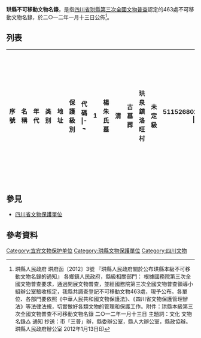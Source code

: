 '''珙縣不可移動文物名錄'''，是指[[四川省|四川省]][[珙縣|珙縣]][[第三次全國文物普查|第三次全國文物普查]]認定的463處不可移動文物名錄，於二○一二年一月十三日公佈<ref>珙縣人民政府 珙府函〔2012〕3號 『珙縣人民政府關於公布珙縣本級不可移動文物名錄的通知』 各鄉鎮人民政府，縣級相關部門： 根據國務院第三次全國文物普查要求，通過開展文物普查，並經國務院第三次全國文物普查領導小組辦公室驗收核定，我縣共調查登記不可移動文物463處，現予公布。各單位、各部門要依照《中華人民共和國文物保護法》、《四川省文物保護管理辦法》等法律法規，切實做好各類文物的管理和保護工作。附件：珙縣本級第三次全國文物普查不可移動文物名錄 二○一二年一月十三日 主題詞：文化 文物 名錄△ 通知 抄送：市「三普」辦，縣委辦公室，縣人大辦公室，縣政協辦。 珙縣人民政府辦公室 2012年1月13日印</ref>。

== 列表 ==
{|style="width:99.9%" border="1" class="wikitable sortable"
|-
!width=10%| 序號
!width=20%| 名稱
!width=15%| 年代
!width=15%| 类别
!width=20%| 地址
!width=10%| 保護級別
!width=10%| 代碼 
|-¬
|1||楊朱氏墓||清||古墓葬||珙泉鎮洛旺村||未定級||511526802180000000
|-¬
|2||珙泉珙縣城牆||明、清||古建築||珙泉鎮西勝、南城、北城社區||未定級||511526803171810000
|-¬
|3||珙縣烈士陵園||1955||近現代重要史跡及代表性建築||珙泉鎮西勝社區||未定級||511526805200000000
|-¬
|4||大岩洞題記||清||石窟寺及石刻||珙泉鎮壩底村||未定級||511526804180000000
|-¬
|5||官沱石刻||清||石窟寺及石刻||珙泉鎮官沱村||未定級||511526944180000000
|-¬
|6||康照寧墓||清道光十六年（1836）||古墓葬||珙泉鎮洛旺村||未定級||511526802180000000
|-¬
|7||王周氏墓||清同治十一年（1872）||古墓葬||珙泉鎮下壩村||未定級||511526802180000000
|-¬
|8||李殿用墓||清咸豐七年（1857）||古墓葬||珙泉鎮下壩村||未定級||511526802180000000
|-¬
|9||下壩王家墓地||清||古墓葬||珙泉鎮下壩村||未定級||511526802180000000
|-¬
|10||李殿魁夫婦墓||清||古墓葬||珙泉鎮下壩村||未定級||511526802180000000
|-¬
|11||何黃氏墓||清同治五年（1866）||古墓葬||珙泉鎮荷花村||未定級||511526802180000000
|-¬
|12||袁魏氏墓||清同治四年（1865）||古墓葬||珙泉鎮魚池村||未定級||511526802180000000
|-¬
|13||袁東亭墓||清咸豐八年（1858）||古墓葬||珙泉鎮魚池村||未定級||511526802180000000
|-¬
|14||竹家村熊家墓地||清||古墓葬||珙泉鎮竹家村||未定級||511526802180000000
|-¬
|15||羅德真墓||清光緒三十一年（1905）||古墓葬||珙泉鎮張永村||未定級||511526942180000000
|-¬
|16||張國泰墓||清同治八年（1869）||古墓葬||珙泉鎮楊柳村||未定級||511526802180000000
|-¬
|17||王潤芳墓||清光緒三十一年（1908）||古墓葬||珙泉鎮林茶村||未定級||511526802180000000
|-¬
|18||棺材岩石刻||清||石窟寺及石刻||珙泉鎮大雲村||未定級||511526944180000000
|-¬
|19||羅選林宅||清||古建築||珙泉鎮鳳天村||未定級||511526803180000000
|-¬
|20||金山生基坪墓||明||古墓葬||珙泉鎮金山村||未定級||511526802170000000
|-¬
|21||蒼榜上羅氏墓||清光緒十八年（1892）||古墓葬||珙泉鎮文家村||未定級||511526802180000000
|-¬
|22||三江村李家墓地||清||古墓葬||珙泉鎮三江村||未定級||511526802180000000
|-¬
|23||洛旺村梁家墓地||清||古墓葬||珙泉鎮洛旺村||未定級||511526802180000000
|-¬
|24||下墳山李家墓地||清||古墓葬||珙泉鎮三江村||未定級||511526802180000000
|-¬
|25||齊何氏墓||清嘉慶十八年（1813）||古墓葬||珙泉鎮洛旺村||未定級||511526802180000000
|-¬
|26||張真成墓||清道光七年（1827）||古墓葬||珙泉鎮洛旺村||未定級||511526802180000000
|-¬
|27||梁樟墓||清道光十一年（1831）||古墓葬||珙泉鎮洛旺村||未定級||511526802180000000
|-¬
|28||王德慧墓||清咸豐十年（1860）||古墓葬||珙泉鎮洛旺村||未定級||511526802180000000
|-¬
|29||何良相墓||清道光九年（1829）||古墓葬||珙泉鎮中心村||未定級||511526802180000000
|-¬
|30||楊家埂何家墓地||清||古墓葬||珙泉鎮中心村||未定級||511526802180000000
|-¬
|31||胡殿南墓||清||古墓葬||珙泉鎮中心村||未定級||511526802180000000
|-¬
|32||巫法隆墓||清道光二十三年（1843）||古墓葬||珙泉鎮中心村||未定級||511526802180000000
|-¬
|33||花墳胡家墓地||清||古墓葬||珙泉鎮中心村||未定級||511526802180000000
|-¬
|34||石埂子墓群||清||古墓葬||珙泉鎮永福村||未定級||511526802180000000
|-¬
|35||周時新夫婦墓||清道光二十一年（1841）||古墓葬||珙泉鎮永福村||未定級||511526802180000000
|-¬
|36||龍洞灣胡家墓地||清||古墓葬||珙泉鎮中心村||未定級||511526802180000000
|-¬
|37||趙普誠墓||清光緒二十一年（1895）||古墓葬||珙泉鎮永安村||未定級||511526802180000000
|-¬
|38||圈子坪董家墓地||清||古墓葬||珙泉鎮永安村||未定級||511526802180000000
|-¬
|39||黃海京墓||清光緒二十年（1894）||古墓葬||珙泉鎮永福村||未定級||511526802180000000
|-¬
|40||胡占元墓||清光緒九年（1883）||古墓葬||珙泉鎮永安村||未定級||511526802180000000
|-¬
|41||趙國元墓||清咸豐十年（1860）||古墓葬||珙泉鎮永安村||未定級||511526802180000000
|-¬
|42||袁普文墓||清咸豐六年（1856）||古墓葬||珙泉鎮永安村||未定級||'511526802180000042
|-¬
|43||熊福相墓||清道光六年（1826）||古墓葬||珙泉鎮永安村||未定級||511526802180000000
|-¬
|44||趙羅氏墓||清同治二十年（1873）||古墓葬||珙泉鎮永安村||未定級||511526802180000000
|-¬
|45||羊兒灣羅家墓地||清||古墓葬||珙泉鎮文家村||未定級||511526802180000000
|-¬
|46||永安橋||清||古建築||珙泉鎮永安村||未定級||511526803180000000
|-¬
|47||墳山頭趙家墓地||清||古墓葬||珙泉鎮永安村||未定級||511526802180000000
|-¬
|48||周生槐墓||清道光二十六年（1846）||古墓葬||珙泉鎮永安村||未定級||511526802180000000
|-¬
|49||趙智墓||清嘉慶十三年（1808）||古墓葬||珙泉鎮永安村||未定級||511526802180000000
|-¬
|50||趙楊氏墓||清||古墓葬||珙泉鎮永安村||未定級||511526802180000000
|-¬
|51||永福村墓群||清||古墓葬||珙泉鎮永福村||未定級||511526802180000000
|-¬
|52||老墳山墓群||明、清||古墓葬||珙泉鎮永安村||未定級||511526802171810000
|-¬
|53||周相毓墓||清光緒十九年（1893）||古墓葬||珙泉鎮永福村||未定級||511526802180000000
|-¬
|54||磨盤田墓群||清||古墓葬||珙泉鎮文家村||未定級||511526802180000000
|-¬
|55||墳包頭周家墓地||明、清||古墓葬||珙泉鎮永福村||未定級||511526802171810000
|-¬
|56||桐子灣周家墓地||清||古墓葬||珙泉鎮永福村||未定級||511526802180000000
|-¬
|57||郭普慧墓||清嘉慶二十四年（1819）||古墓葬||珙泉鎮文家村||未定級||511526802180000000
|-¬
|58||袁寂照墓||清宣統三年（1911）||古墓葬||珙泉鎮文家村||未定級||511526802180000000
|-¬
|59||趙懷宗墓||清同治十三年（1874）||古墓葬||珙泉鎮文家村||未定級||511526802180000000
|-¬
|60||羅敵勇墓||清道光十年（1830）||古墓葬||珙泉鎮文家村||未定級||511526802180000000
|-¬
|61||羅鏡心夫婦墓||清同治三年（1864）||古墓葬||珙泉鎮文家村||未定級||511526802180000000
|-¬
|62||文家山墓群||清||古墓葬||珙泉鎮文家村||未定級||511526802180000000
|-¬
|63||趙李氏墓||清同治六年（1867）||古墓葬||珙泉鎮文家村||未定級||511526802180000000
|-¬
|64||周萬美墓||清光緒十七年（1891）||古墓葬||珙泉鎮永福村||未定級||511526802180000000
|-¬
|65||周文舉墓||清嘉慶八年（1803）||古墓葬||珙泉鎮高羅村||未定級||511526802180000000
|-¬
|66||新廟嘴齊家墓地||清||古墓葬||珙泉鎮高羅村||未定級||511526802180000000
|-¬
|67||袁清誠墓||清光緒三十二年（1906）||古墓葬||珙泉鎮文家村||未定級||511526802180000000
|-¬
|68||趙國榮墓||清光緒三十一年（1905）||古墓葬||珙泉鎮文家村||未定級||511526802180000000
|-¬
|69||墳山上熊家墓地||清道光十二年（1832）||古墓葬||巡場鎮白家村||未定級||511526802180000000
|-¬
|70||趕場坡墓群||清||古墓葬||巡場鎮白家村。||未定級||511526802180000000
|-¬
|71||史成福墓||清宣統二年（1910）||古墓葬||巡場鎮金沙村||未定級||511526802180000000
|-¬
|72||青崗林楊家墓地||清||古墓葬||巡場鎮溪尾村||未定級||511526802180000000
|-¬
|73||楊黎氏墓||清光緒二十四年（1898）||古墓葬||巡場鎮茨梨村||未定級||511526802180000000
|-¬
|74||白皎煤礦||1970||近現代重要史跡及代表性建築||巡場鎮豐村||未定級||511526805200000000
|-¬
|75||許成名墓||清嘉慶十八年（1813）||古墓葬||巡場鎮田壩村||未定級||511526802180000000
|-¬
|76||麻柳灣蕭家墓地||清嘉慶二年（1797）||古墓葬||巡場鎮田壩村||未定級||511526802180000000
|-¬
|77||肖良禮墓||清道光三年（1823）||古墓葬||巡場鎮田壩村||未定級||511526802180000000
|-¬
|78||酸棗壩李家墓地||清||古墓葬||巡場鎮田壩村||未定級||511526802180000000
|-¬
|79||李作材墓||清道光十九年（1839）||古墓葬||巡場鎮芙蓉村||未定級||511526802180000000
|-¬
|80||李賢墓||清道光元年（1821）||古墓葬||巡場鎮芙蓉村||未定級||511526802180000000
|-¬
|81||墳沿子李家墓地||清||古墓葬||巡場鎮芙蓉村||未定級||511526802180000000
|-¬
|82||李聖祚墓||清道光元年（1821）||古墓葬||巡場鎮芙蓉村||未定級||511526802180000000
|-¬
|83||熊朝成宅||清||古建築||巡場鎮塘壩村||未定級||511526803180000000
|-¬
|84||核桃壩黃家墓地||清||古墓葬||巡場鎮白岩村||未定級||511526802180000000
|-¬
|85||袁家祠||清||古建築||巡場鎮興太村||未定級||511526803180000000
|-¬
|86||石筍坪許家墓地||清||古墓葬||巡場鎮興太村||未定級||511526802180000000
|-¬
|87||饒學中宅||清||古建築||巡場鎮塘坎村||未定級||511526803180000000
|-¬
|88||趙箴墓||清道光四年（1824）||古墓葬||巡場鎮塘坎村||未定級||511526942180000000
|-¬
|89||羅家溝羅家墓地||清||古墓葬||巡場鎮汾洞村||未定級||511526802180000000
|-¬
|90||王錦澯墓||清咸豐五年（1855）||古墓葬||巡場鎮箐林村||未定級||511526802180000000
|-¬
|91||岳黃氏墓||清嘉慶二年（1797）||古墓葬||巡場鎮箐林村||未定級||511526802180000000
|-¬
|92||王錦焜墓||清道光二十二年（1842）||古墓葬||巡場鎮箐林村||未定級||511526802180000000
|-¬
|93||生基背羅家墓地||清||古墓葬||巡場鎮雙河村||未定級||511526802180000000
|-¬
|94||李新才墓||清咸豐四年（1854）||古墓葬||巡場鎮雙河村||未定級||511526802180000000
|-¬
|95||沈達修墓||清道光二十九年（1849）||古墓葬||巡場鎮餘家村||未定級||511526802180000000
|-¬
|96||涼廳子肖家墓||清光緒三十八年（1902）||古墓葬||巡場鎮餘家村||未定級||511526942180000000
|-¬
|97||墳嘴上墓||明||古墓葬||巡場鎮餘家村||未定級||511526802170000000
|-¬
|98||余家村肖家墓||清||古墓葬||巡場鎮餘家村||未定級||511526802180000000
|-¬
|99||汾洞紅衛煤礦||1965||近現代重要史跡及代表性建築||巡場鎮桂花坳社區||未定級||511526805200000000
|-¬
|100||杉木樹煤礦||1965||近現代重要史跡及代表性建築||巡場鎮杉木樹社區||未定級||511526805200000000
|-¬
|101||觀音廟遺址||明||古遺址||巡場鎮新林村||未定級||511526801170000000
|-¬
|102||碑灣碑刻||清||石窟寺及石刻||巡場鎮雲盤村||未定級||511526804180000000
|-¬
|103||溪尾槽墓群||清||古墓葬||巡場鎮金龍村||未定級||511526802180000000
|-¬
|104||餘家村墓群||清||古墓葬||巡場鎮餘家村||未定級||511526802180000000
|-¬
|105||石梯坡黎家墓地||清||古墓葬||巡場鎮餘家村||未定級||511526802180000000
|-¬
|106||劉釗墓||清嘉慶十二年（1807）||古墓葬||巡場鎮白家村||未定級||511526942180000000
|-¬
|107||李玉堂墓||清道光二十六年（1846）||古墓葬||巡場鎮中壩村||未定級||511526802180000000
|-¬
|108||老猴嘴黎家墓地||清||古墓葬||巡場鎮中壩村||未定級||511526802180000000
|-¬
|109||鞍子村墓群||清||古墓葬||巡場鎮鞍子村||未定級||511526802180000000
|-¬
|110||羅崇齊夫婦墓||清道光二十八年（1848）||古墓葬||巡場鎮白家村||未定級||511526942180000000
|-¬
|111||胡書雲宅||1940||近現代重要史跡及代表性建築||巡場鎮天池村||未定級||511526805190000000
|-¬
|112||河口高家墓地||清||古墓葬||巡場鎮河口村||未定級||511526802180000000
|-¬
|113||寶耳山梁家墓地||清||古墓葬||巡場鎮河口村||未定級||511526802180000000
|-¬
|114||坡上張家墓地||清||古墓葬||巡場鎮龍塘村||未定級||511526802180000000
|-¬
|115||馬道子張家墓地||清||古墓葬||巡場鎮龍塘村||未定級||511526802180000000
|-¬
|116||桂花包張家墓地||清||古墓葬||巡場鎮龍塘村||未定級||511526802180000000
|-¬
|117||村子頭孫家墓地||清||古墓葬||巡場鎮三合村||未定級||511526802180000000
|-¬
|118||孫文德墓||清咸豐六年（1856）||古墓葬||巡場鎮三合村||未定級||511526802180000000
|-¬
|119||胡心誠墓||清咸豐九年（1859）||古墓葬||巡場鎮三合村||未定級||511526802180000000
|-¬
|120||沙灣頭趙楊氏墓||清宣統元年（1909）||古墓葬||孝兒鎮溪溝村||未定級||511526802180000000
|-¬
|121||郭家山閔氏墓群||清||古墓葬||孝兒鎮洪順村||未定級||511526942180000000
|-¬
|122||觀鬥山楊家墓地||清||古墓葬||孝兒鎮張家村||未定級||511526802180000000
|-¬
|123||寶山北京寺||清||古建築||孝兒鎮波浪村||省級||511526923180000000
|-¬
|124||閔徐氏墓||清道光十五年（1835）||古墓葬||孝兒鎮桐梓村||未定級||511526802180000000
|-¬
|125||大葉灘崖墓群||漢||古墓葬||孝兒鎮龍窩村||未定級||511526942080000000
|-¬
|126||大埂上張家墓地||清||古墓葬||孝兒鎮石龍村||未定級||511526802180000000
|-¬
|127||蓮花石窟寺||清||石窟寺及石刻||孝兒鎮蓮花村||未定級||511526944180000000
|-¬
|128||羅枝蘭夫婦墓||清同治六年（1867）||古墓葬||孝兒鎮通木村||未定級||511526802180000000
|-¬
|129||大山包楊家墓地||清光緒六年（1880）||古墓葬||孝兒鎮通河村||未定級||511526802180000000
|-¬
|130||中和村東皇殿||清||古建築||孝兒鎮中和村||未定級||511526803180000000
|-¬
|131||中峰庵和尚墓||清光緒十六年（1890）||古墓葬||孝兒鎮中安村||未定級||511526942180000000
|-¬
|132||陳占魁夫婦墓||清光緒十二年（1886）||古墓葬||孝兒鎮燕坪村||未定級||511526802180000000
|-¬
|133||村上袁家墓地||清||古墓葬||孝兒鎮雙田村||未定級||511526802180000000
|-¬
|134||毛羅氏墓||清同治七年（1868）||古墓葬||孝兒鎮雙田村||未定級||511526802180000000
|-¬
|135||生基埂符家墓地||清道光二十八年（1848）||古墓葬||孝兒鎮李複村||未定級||511526802180000000
|-¬
|136||李芳仲夫婦墓||清光緒三十一年（1905）||古墓葬||孝兒鎮黃連村||未定級||511526802180000000
|-¬
|137||老瓦房黃氏墓||清||古墓葬||孝兒鎮新勝村||未定級||511526802180000000
|-¬
|138||黃金灣黃家墓地||清||古墓葬||孝兒鎮正平村||未定級||511526802180000000
|-¬
|139||觀音岩石窟寺||清||石窟寺及石刻||孝兒鎮大平村。||未定級||511526944180000000
|-¬
|140||王大全夫婦墓||清光緒十二七年（1901）||古墓葬||孝兒鎮寶興村||未定級||511526802180000000
|-¬
|141||許朝興墓||清光緒三十四年（1908）||古墓葬||底洞鎮德利村||未定級||511526802180000000
|-¬
|142||張九禾墓||清光緒三年（1877）||古墓葬||底洞鎮利民村||未定級||511526802180000000
|-¬
|143||甘龍窩懸棺||宋遼金、明||古墓葬||底洞鎮周家村||未定級||511526942151700000
|-¬
|144||羅永山墓||清光緒三十三年（1907）||古墓葬||底洞鎮周家村||未定級||511526802180000000
|-¬
|145||麻沱何家墓地||清宣統三年（1911）||古墓葬||底洞鎮大地村||未定級||511526802180000000
|-¬
|146||牟廷成墓||清光緒九年（1883）||古墓葬||底洞鎮景陽村||未定級||511526942180000000
|-¬
|147||槽房頭楊家墓地||清||古墓葬||底洞鎮白合村||未定級||511526802180000000
|-¬
|148||大沙田羅胡氏墓||清光緒三十三年（1907）||古墓葬||底洞鎮石紅村||未定級||511526802180000000
|-¬
|149||王家村王家墓地||清||古墓葬||底洞鎮羅通村||未定級||511526802180000000
|-¬
|150||賀家壩大院||清||古建築||底洞鎮德惠村||未定級||511526803180000000
|-¬
|151||鹽井石拱橋||清||古建築||底洞鎮鹽井村||未定級||511526943180000000
|-¬
|152||半河羅家墓地||清||古墓葬||底洞鎮半河村||未定級||511526802180000000
|-¬
|153||懷紹賢墓||清咸豐三年（1853）||古墓葬||底洞鎮鹽井村||未定級||511526942180000000
|-¬
|154||墳壩頭墓群||清||古墓葬||底洞鎮鹽井村||未定級||511526942180000000
|-¬
|155||瑞民村王家墓地||清||古墓葬||底洞鎮瑞民村||未定級||511526802180000000
|-¬
|156||頂古陳家墓地||清宣統三年（1911）||古墓葬||底洞鎮頂古村||未定級||511526802180000000
|-¬
|157||傅家墓地||清||古墓葬||底洞鎮頂古村||未定級||511526802180000000
|-¬
|158||楊照玉墓||清||古墓葬||底洞鎮板栗村||未定級||511526802180000000
|-¬
|159||雷打坡墓群||清||古墓葬||底洞鎮普新村||未定級||511526802180000000
|-¬
|160||何顯烈墓||清光緒元年（1875）||古墓葬||底洞鎮普新村||未定級||511526802180000000
|-¬
|161||何敏作墓||清乾隆五十三年（1788）||古墓葬||底洞鎮同義村||未定級||511526942180000000
|-¬
|162||珙縣黨校舊址||中華人民共和國||近現代重要史跡及代表性建築||底洞鎮芭蕉村||未定級||511526805200000000
|-¬
|163||店子頭標語||中華人民共和國||近現代重要史跡及代表性建築||底洞鎮楠橋村||未定級||'511526805200000174
|-¬
|164||孫茂齡墓||清||古墓葬||底洞鎮兩河村||未定級||511526802180000000
|-¬
|165||梨子榜何家墓地||清||古墓葬||底洞鎮木梯村||未定級||511526802180000000
|-¬
|166||陳朝經墓||清嘉慶十六年（1811）||古墓葬||底洞鎮陳泗村||未定級||511526802180000000
|-¬
|167||陳鈞夫婦墓||清道光二十七年（1847）||古墓葬||底洞鎮郭斯村||未定級||511526802180000000
|-¬
|168||陳世瑃夫婦墓||清光緒十三年（1887）||古墓葬||底洞鎮郭斯村||未定級||511526802180000000
|-¬
|169||蒯家墓地||清||古墓葬||底洞鎮大田村||未定級||511526942180000000
|-¬
|170||王家壩何家墓地||清光緒二年（1876）||古墓葬||底洞鎮小河村||未定級||511526802180000000
|-¬
|171||李家溝車家墓地||清||古墓葬||底洞鎮文化村||未定級||511526802180000000
|-¬
|172||茶林坡車家墓地||清||古墓葬||底洞鎮文化村||未定級||511526802180000000
|-¬
|173||車啟華夫婦墓||清同治四年（1865）||古墓葬||底洞鎮大地村||未定級||511526802180000000
|-¬
|174||車懷氏墓||清光緒十一年（1885）||古墓葬||底洞鎮大地村||未定級||511526802180000000
|-¬
|175||蔣定純宅||清||古建築||上羅鎮勝利村||未定級||511526803180000000
|-¬
|176||大田壩蔣家墓地||清||古墓葬||上羅鎮勝利村||未定級||511526802180000000
|-¬
|177||雙洞子崖墓群||漢||古墓葬||上羅鎮田家村||未定級||511526942080000000
|-¬
|178||郭嘉隆墓||明萬曆二年（1574）||古墓葬||上羅鎮石竹村||未定級||511526802170000000
|-¬
|179||劉金萬夫婦墓||清道光二十一年（1841）||古墓葬||上羅鎮石竹村||未定級||511526802180000000
|-¬
|180||半邊寺||清||古建築||上羅鎮河沿村||未定級||511526803180000000
|-¬
|181||隱居洞||明||其他||上羅鎮河沿村||未定級||511526806170000000
|-¬
|182||僰人岩懸棺||宋遼金、元、明||古墓葬||上羅鎮汪家村||未定級||511526802151710000
|-¬
|183||周延廣墓||清光緒十七年（1891）||古墓葬||上羅鎮金鐘村||未定級||511526802180000000
|-¬
|184||周忻墓||清同治十三年（1874）||古墓葬||上羅鎮金鐘村||未定級||511526802180000000
|-¬
|185||孫汝英夫婦墓||清光緒八年（1882）||古墓葬||上羅鎮韓家村||未定級||511526802180000000
|-¬
|186||尹李氏墓||清光緒十九年（1894）||古墓葬||上羅鎮代家村||未定級||511526802180000000
|-¬
|187||史鄭氏墓||清光緒二十四年（1898）||古墓葬||上羅鎮代家村||未定級||511526802180000000
|-¬
|188||馮家墓地||清||古墓葬||上羅鎮代家村||未定級||511526802180000000
|-¬
|189||竹林灣周家墓地||清||古墓葬||上羅鎮代家村||未定級||511526802180000000
|-¬
|190||麻柳黃氏墓||清光緒三十四年（1908）||古墓葬||上羅鎮麻柳村||未定級||511526802180000000
|-¬
|191||坳口李家墓地||清光緒三十二年（1906）||古墓葬||上羅鎮大坪村||未定級||511526802180000000
|-¬
|192||宋歸容墓||清道光十七年（1837）||古墓葬||上羅鎮民主村||未定級||511526942180000000
|-¬
|193||棺材岩懸棺||宋遼金、元、明||古墓葬||上羅鎮民主村||未定級||511526802151710000
|-¬
|194||孫惠恭夫婦墓||清道光十五年（1836）||古墓葬||上羅鎮民主村||未定級||511526942180000000
|-¬
|195||呂崇忠夫婦墓||清道光九年（1829）||古墓葬||上羅鎮黃臘村||未定級||511526802180000000
|-¬
|196||譚家墓地||清光緒三年（1877）||古墓葬||上羅鎮新泉村||未定級||511526802180000000
|-¬
|197||鼎新橋||清||古建築||上羅鎮穆家灣村||未定級||511526943180000000
|-¬
|198||何如練夫婦墓||清道光十八年（1838）||古墓葬||上羅鎮穆家灣村||未定級||511526802180000000
|-¬
|199||何士龍墓||清道光二十六年（1846）||古墓葬||上羅鎮穆家灣村||未定級||511526802180000000
|-¬
|200||傅普榮墓||清宣統三年（1911）||古墓葬||上羅鎮後營村||未定級||511526802180000000
|-¬
|201||龔仕堂墓||清宣統二年（1910）||古墓葬||上羅鎮後營村||未定級||511526802180000000
|-¬
|202||和尚墳墓地||清道光二十一年（1841）||古墓葬||上羅鎮漢村二社||未定級||511526942180000000
|-¬
|203||大墳山孫家墓地||清||古墓葬||上羅鎮七星村||未定級||511526802180000000
|-¬
|204||王都榮夫婦墓||清光緒十五年（1889）||古墓葬||上羅鎮龍洞村||未定級||511526802180000000
|-¬
|205||王都渭夫婦墓||清光緒二十七年（1901）||古墓葬||上羅鎮龍洞村||未定級||511526802180000000
|-¬
|206||張明亮墓||清同治十二年（1873）||古墓葬||上羅鎮龍洞村||未定級||511526802180000000
|-¬
|207||王元夫婦墓||清光緒二十九年（1903）||古墓葬||上羅鎮龍洞村||未定級||511526802180000000
|-¬
|208||王金夫婦墓||清光緒二十三年（1897）||古墓葬||上羅鎮龍洞村||未定級||'511526802180000223
|-¬
|209||高家村黃家墓地||清||古墓葬||上羅鎮龍洞村||未定級||511526802180000000
|-¬
|210||山跟前黃家墓地||清||古墓葬||上羅鎮新聯村||未定級||511526802180000000
|-¬
|211||海子坪李家墓地||清||古墓葬||上羅鎮二龍村||未定級||511526802180000000
|-¬
|212||圓海子馮氏墓||清嘉慶九年（1805）||古墓葬||上羅鎮二龍村||未定級||511526802180000000
|-¬
|213||龍洞灣牟家墓地||清||古墓葬||上羅鎮星光村||未定級||511526802180000000
|-¬
|214||牟美玉夫婦墓||清道光十三年（1833）||古墓葬||上羅鎮星光村||未定級||511526942180000000
|-¬
|215||古墳包墓群||清||古墓葬||上羅鎮莊稼村||未定級||511526802180000000
|-¬
|216||唐熙墓||清乾隆五十一年（1786）||古墓葬||洛表鎮茂林村||未定級||511526802180000000
|-¬
|217||袁左氏墓||清道光二十四年（1844）||古墓葬||洛表鎮茂林村||未定級||511526802180000000
|-¬
|218||唐孟氏墓||清光緒九年（1883）||古墓葬||洛表鎮茂林村||未定級||511526802180000000
|-¬
|219||陳駿富墓||清||古墓葬||洛表鎮茂林村||未定級||511526802180000000
|-¬
|220||茂林谷王廟||清||古建築||洛表鎮茂林村||未定級||511526803180000000
|-¬
|221||洛表節烈總坊||清||古建築||洛表鎮南園社區牌坊街||縣級||511526933180000000
|-¬
|222||生基嘴墓群||明||古墓葬||洛表鎮金光村||未定級||511526802170000000
|-¬
|223||生基坪墓群||明||古墓葬||洛表鎮靛塘村||未定級||511526942170000000
|-¬
|224||水車壩懸棺||宋遼金、元、明||古墓葬||洛表鎮紅星村||未定級||511526802151710000
|-¬
|225||段道奎墓||清光緒二十五年（1899）||古墓葬||洛表鎮紅星村||未定級||511526802180000000
|-¬
|226||賴王氏墓||清道光九年（1829）||古墓葬||洛表鎮紅星村||未定級||511526802180000000
|-¬
|227||丁家屋基楊家墓地||清||古墓葬||洛表鎮紅星村||未定級||511526802180000000
|-¬
|228||紅星村牟家墓地||清||古墓葬||洛表鎮紅星村||未定級||511526802180000000
|-¬
|229||毛家凹墓群||清||古墓葬||洛表鎮紅衛村||未定級||511526802180000000
|-¬
|230||抱兒山范氏夫婦墓||清||古墓葬||洛表鎮紅衛村||未定級||'511526802180000245
|-¬
|231||大山包劉黃氏墓||清||古墓葬||洛表鎮新莊村||未定級||511526802180000000
|-¬
|232||九寶田懸棺||宋遼金、元、明||古墓葬||洛表鎮紅岩村||1∕22國家級||511526912151710000
|-¬
|233||劉宗墓||清道光七年（1827）||古墓葬||洛表鎮紅岩村||未定級||511526802180000000
|-¬
|234||大墳山劉陳氏墓||清嘉慶十六年（1811）||古墓葬||洛表鎮紅岩村||未定級||511526802180000000
|-¬
|235||紅岩懸棺||宋遼金||古墓葬||洛表鎮紅岩村||未定級||511526912150000000
|-¬
|236||棺材鋪懸棺||宋遼金、元、明||古墓葬||洛表鎮紅岩村||1∕22國家級||511526912151710000
|-¬
|237||獅子岩懸棺||宋遼金、元、明||古墓葬||洛表鎮紅岩村||1∕22國家級||511526912151710000
|-¬
|238||白馬洞懸棺||宋遼金、元、明||古墓葬||洛表鎮紅岩村||1∕22國家級||511526912151710000
|-¬
|239||付大田懸棺||宋遼金、元、明||古墓葬||洛表鎮紅岩村||1∕22國家級||511526912151710000
|-¬
|240||九盞燈懸棺||宋遼金、元、明||古墓葬||洛表鎮紅岩村||1∕22國家級||511526912151710000
|-¬
|241||龍洞溝懸棺||宋遼金、元、明||古墓葬||洛表鎮紅岩村||1∕22國家級||511526912151710000
|-¬
|242||倒洞懸棺||宋遼金、元、明||古墓葬||洛表鎮紅岩村||1∕22國家級||511526912151710000
|-¬
|243||磨盤山懸棺||宋遼金、元、明||古墓葬||洛表鎮紅岩村||1∕22國家級||511526912151710000
|-¬
|244||大洞口懸棺||宋遼金、元、明||古墓葬||洛表鎮紅岩村||1∕22國家級||511526912151710000
|-¬
|245||龔家溝懸棺||宋遼金、元、明||古墓葬||洛表鎮紅岩村||1∕22國家級||511526912151710000
|-¬
|246||鄧家岩懸棺||宋遼金、元、明||古墓葬||洛表鎮紅岩村||1∕22國家級||511526912151710000
|-¬
|247||趙家灣範氏墓||清清嘉慶元年（1796）||古墓葬||洛表鎮合作村||未定級||511526802180000000
|-¬
|248||墳包上程家墓地||清||古墓葬||洛表鎮民權村||未定級||511526802180000000
|-¬
|249||范陳氏墓||清宣統二年（1910）||古墓葬||洛表鎮飛躍村||未定級||511526802180000000
|-¬
|250||老鷹岩懸棺||宋遼金、元、明||古墓葬||洛表鎮麻塘村||1∕22國家級||511526912151710000
|-¬
|251||獅馬岩懸棺||宋遼金、元、明||古墓葬||洛表鎮麻塘村||1∕22國家級||511526912151710000
|-¬
|252||癩子洞懸棺||宋遼金、元、明||古墓葬||洛表鎮麻塘村||1∕22國家級||511526912151710000
|-¬
|253||掛岩子懸棺||宋遼金、元、明||古墓葬||洛表鎮麻塘村||未定級||511526802151710000
|-¬
|254||老墳山何家墓地||清||古墓葬||洛表鎮麻塘村||未定級||511526802180000000
|-¬
|255||地宮廟懸棺||宋遼金、元、明||古墓葬||洛表鎮麻塘村||1∕22國家級||511526912151710000
|-¬
|256||九顆印懸棺||宋遼金、元、明||古墓葬||洛表鎮麻塘村||1∕22國家級||511526912151710000
|-¬
|257||珍珠傘懸棺||宋遼金、元、明||古墓葬||洛表鎮麻塘村||1∕22國家級||511526912151710000
|-¬
|258||三仙洞懸棺||宋遼金、元、明||古墓葬||洛表鎮麻塘村||1∕22國家級||511526912151710000
|-¬
|259||瑪瑙包懸棺||宋遼金、元、明||古墓葬||洛表鎮麻塘村||1∕22國家級||511526912151710000
|-¬
|260||何李氏墓||清光緒十年（1884）||古墓葬||洛表鎮麻塘村||未定級||511526802180000000
|-¬
|261||岩上碉樓||中華民國||近現代重要史跡及代表性建築||洛表鎮麻塘村||未定級||511526805190000000
|-¬
|262||何高氏墓||清同治十年（1873）||古墓葬||洛表鎮麻塘村||未定級||511526802180000000
|-¬
|263||李九如墓||清咸豐十年（1860）||古墓葬||洛表鎮麻塘村||未定級||511526802180000000
|-¬
|264||何家大院||清||古建築||洛表鎮麻塘村||未定級||511526803180000000
|-¬
|265||何以煊墓||清光緒三十三年（1907）||古墓葬||洛表鎮麻塘村||未定級||511526802180000000
|-¬
|266||劉王氏墓||清道光二十八年（1848）||古墓葬||洛表鎮先鋒村||未定級||511526802180000000
|-¬
|267||勝景村楊家墓地||清||古墓葬||洛表鎮勝景村||未定級||511526802180000000
|-¬
|268||康和有宅||清||古建築||洛表鎮永勝村||未定級||511526803180000000
|-¬
|269||大地口陳家墓地||清||古墓葬||洛表鎮光榮村||未定級||511526802180000000
|-¬
|270||李厚方宅||清||古建築||洛表鎮大方村||未定級||511526803180000000
|-¬
|271||李馬氏墓||清道光十三年（1833）||古墓葬||洛表鎮互助村||未定級||511526802180000000
|-¬
|272||倒騎龍王家墓地||清||古墓葬||洛表鎮翻身村||未定級||511526802180000000
|-¬
|273||桃子灣段家大院||清||古建築||洛表鎮翻身村||未定級||511526943180000000
|-¬
|274||袁順墓||清咸豐十年（1860）||古墓葬||洛表鎮茂林村||未定級||511526802180000000
|-¬
|275||林榮祿夫婦墓||清同治十年（1873）||古墓葬||洛表鎮茂林村||未定級||511526802180000000
|-¬
|276||袁相墓||清光緒十四年（1888）||古墓葬||洛表鎮茂林村||未定級||511526802180000000
|-¬
|277||袁任氏墓||清光緒二年（1876）||古墓葬||洛表鎮茂林村||未定級||511526802180000000
|-¬
|278||鐵爐溝袁氏墓||清咸豐四年（1854）||古墓葬||洛表鎮茂林村||未定級||511526802180000000
|-¬
|279||茂林三字岩懸棺||宋遼金、元、明||古墓葬||洛表鎮茂林村||未定級||511526802151710000
|-¬
|280||張袁氏墓||清光緒七年（1881）||古墓葬||洛表鎮茂林村||未定級||511526802180000000
|-¬
|281||彭宗泰夫婦墓||清光緒九年（1883）||古墓葬||洛表鎮茂林村||未定級||511526802180000000
|-¬
|282||李王氏墓||清光緒十年（1884）||古墓葬||洛表鎮茂林村||未定級||511526802180000000
|-¬
|283||臘平修路自敘碑||清||石窟寺及石刻||洛亥鎮臘坪村||未定級||511526804180000000
|-¬
|284||下廠王家墓地||清||古墓葬||洛亥鎮高峰村||未定級||511526802180000000
|-¬
|285||袁雨亭夫婦墓||清光緒二十八年（1902）||古墓葬||洛亥鎮群益村||未定級||511526802180000000
|-¬
|286||毛家溝袁家墓地||清乾隆五十七年（1792）||古墓葬||洛亥鎮幹壩村||未定級||511526802180000000
|-¬
|287||大墳壩袁氏墓||清光緒十四年（1888）||古墓葬||洛亥鎮上榜村||未定級||511526802180000000
|-¬
|288||毛壩橋||清||古建築||洛亥鎮仁和社區||未定級||511526803180000000
|-¬
|289||毛壩袁氏墓||清光緒三十三年（1907）||古墓葬||洛亥鎮俄塘村||未定級||511526802180000000
|-¬
|290||袁采五夫婦墓||清光緒十四年（1888）||古墓葬||洛亥鎮俄塘村||未定級||511526802180000000
|-¬
|291||楊鄧氏墓||清光緒十一年（1885）||古墓葬||洛亥鎮俄塘村||未定級||511526802180000000
|-¬
|292||張梁氏墓||清道光二十六年（1833）||古墓葬||洛亥鎮俄塘村||未定級||511526802180000000
|-¬
|293||馬鞍寺||清||古建築||洛亥鎮俄塘村||未定級||511526803180000000
|-¬
|294||周鳳歧墓||清道光十三年（1833）||古墓葬||洛亥鎮俄塘村||未定級||511526942180000000
|-¬
|295||楊宗權宅||清||古建築||洛亥鎮火石村||未定級||511526803180000000
|-¬
|296||任璸墓||清光緒六年（1880）||古墓葬||洛亥鎮火石村||未定級||511526802180000000
|-¬
|297||二河牌任家墓地||清光緒五年（1879）||古墓葬||洛亥鎮火石村||未定級||511526802180000000
|-¬
|298||土黃坡墓群||清||古墓葬||洛亥鎮火石村||未定級||511526802180000000
|-¬
|299||竹林坳任家墓地||清||古墓葬||洛亥鎮火石村||未定級||511526802180000000
|-¬
|300||岩灣頭懸棺||宋遼金、元、明||古墓葬||洛亥鎮火石村||未定級||511526802151710000
|-¬
|301||任天榮墓||清光緒八年（1882）||古墓葬||洛亥鎮火石村||未定級||511526802180000000
|-¬
|302||任王氏墓||清光緒八年（1882）||古墓葬||洛亥鎮火石村||未定級||511526802180000000
|-¬
|303||觀音閣任家墓地||清||古墓葬||洛亥鎮火石村||未定級||511526802180000000
|-¬
|304||觀音閣墓||明||古墓葬||洛亥鎮火石村||未定級||511526802170000000
|-¬
|305||水打棒灣墓群||明、清||古墓葬||洛亥鎮火石村||未定級||511526802171810000
|-¬
|306||畫眉井墓群||清||古墓葬||洛亥鎮火石村||未定級||511526802180000000
|-¬
|307||範佐丞墓||清宣統元年（1909）||古墓葬||洛亥鎮白沙村||未定級||511526802180000000
|-¬
|308||核桃灣楊家墓地||清||古墓葬||洛亥鎮泰和村||未定級||511526802180000000
|-¬
|309||孟獲村唐家墓地||清||古墓葬||洛亥鎮孟獲村||未定級||511526802180000000
|-¬
|310||袁劉氏墓||清宣統三年（1911）||古墓葬||洛亥鎮油嶺村||未定級||511526802180000000
|-¬
|311||游方吉墓||清嘉慶二十四年（1819）||古墓葬||洛亥鎮三槽村||未定級||511526802180000000
|-¬
|312||青山大堰||中華人民共和國||近現代重要史跡及代表性建築||洛亥鎮花園村。||未定級||511526805200000000
|-¬
|313||孔花懸棺||宋遼金、元、明||古墓葬||洛亥鎮孔花村||未定級||511526802151710000
|-¬
|314||芭蕉溝袁家墓地||清||古墓葬||洛亥鎮孔花村||未定級||511526802180000000
|-¬
|315||次桑坪墓||明||古墓葬||洛亥鎮孔花村||未定級||511526802170000000
|-¬
|316||袁畏之墓||清宣統三年（1911）||古墓葬||洛亥鎮孔花村||未定級||511526802180000000
|-¬
|317||風硐橋||清||古建築||洛亥鎮風硐村||未定級||511526803180000000
|-¬
|318||風硐村袁家墓地||清||古墓葬||洛亥鎮風硐村||未定級||511526802180000000
|-¬
|319||袁銀墓||清道光九年（1829）||古墓葬||洛亥鎮風硐村||未定級||511526802180000000
|-¬
|320||風硐灣袁家墓地||清||古墓葬||洛亥鎮風硐村||未定級||511526802180000000
|-¬
|321||墳壩頭袁家墓地||清||古墓葬||洛亥鎮風硐村||未定級||511526802180000000
|-¬
|322||狗腳灣懸棺||宋遼金、元、明||古墓葬||洛亥鎮風硐村||未定級||511526802151710000
|-¬
|323||風硐懸棺||宋遼金、元、明||古墓葬||洛亥鎮風硐村||未定級||511526802151710000
|-¬
|324||王家坪袁張氏墓||清道光十二年（1832）||古墓葬||洛亥鎮風硐村||未定級||511526802180000000
|-¬
|325||柳光武宅||清||古建築||洛亥鎮上榜村||未定級||511526803180000000
|-¬
|326||袁庚平墓||清光緒三十二年（1906）||古墓葬||洛亥鎮上榜村||未定級||511526802180000000
|-¬
|327||曹戴立夫婦墓||清光緒甲辰年（1884）||古墓葬||王家鎮麻窖村||未定級||511526802180000000
|-¬
|328||鐵鑼灣墓||明||古墓葬||王家鎮白玉村||未定級||511526802170000000
|-¬
|329||黃文紹墓||清宣統元年（1909）||古墓葬||王家鎮百花村||未定級||511526942180000000
|-¬
|330||李國榜墓||清光緒三十二年（1906）||古墓葬||王家鎮百花村||未定級||511526942180000000
|-¬
|331||王家五尺道遺址||秦||古遺址||王家鎮柏楊村、百花村、花田社區||未定級||511526801070000000
|-¬
|332||南橋||清||古建築||王家鎮花田社區||未定級||511526943180000000
|-¬
|333||四林坡墓||明||古墓葬||王家鎮魚田村||未定級||511526802170000000
|-¬
|334||何定銀宅||清||古建築||王家鎮花樹村||未定級||511526803180000000
|-¬
|335||潽子鄒家墓地||清||古墓葬||王家鎮花樹村||未定級||511526802180000000
|-¬
|336||大墳灣鄒氏墓||清||古墓葬||王家鎮團聚村||未定級||511526802180000000
|-¬
|337||盤家村墓群||明嘉靖十年（1531）||古墓葬||王家鎮青山村||未定級||511526942170000000
|-¬
|338||穿山洞墓||明||古墓葬||王家鎮麻元村||未定級||511526802170000000
|-¬
|339||茶園頭墓||明||古墓葬||王家鎮和平村||未定級||511526802170000000
|-¬
|340||桑林頭墓||明||古墓葬||王家鎮四合村||未定級||511526802170000000
|-¬
|341||紅廟子||清||古建築||王家鎮徐家村||未定級||511526803180000000
|-¬
|342||長埂文昌宮||清||古建築||王家鎮長埂村||未定級||511526803180000000
|-¬
|343||王世祥墓||清咸豐十年（1860）||古墓葬||王家鎮長埂村||未定級||511526802180000000
|-¬
|344||鄧玉伯宅||清||古建築||王家鎮長埂村||未定級||511526803180000000
|-¬
|345||槽門頭碉樓 ||清||古建築||王家鎮長埂村||未定級||511526803180000000
|-¬
|346||王紹科宅||清||古建築||王家鎮福勝村||未定級||511526803180000000
|-¬
|347||團包墓群||清||古墓葬||王家鎮柏楊村||未定級||511526802180000000
|-¬
|348||胡占魁墓||清光緒十年（1884）||古墓葬||恒豐鄉黃柏村||未定級||511526802180000000
|-¬
|349||趙何氏墓||清嘉慶二十四年（1819）||古墓葬||恒豐鄉農群村||未定級||511526802180000000
|-¬
|350||斷景山墓群||清||古墓葬||恒豐鄉農群村||未定級||511526942180000000
|-¬
|351||趙郭氏墓||清咸豐六年（1856）||古墓葬||恒豐鄉農群村||未定級||511526802180000000
|-¬
|352||龍群村墓群||清||古墓葬||恒豐鄉農群村||未定級||511526942180000000
|-¬
|353||楊家埂墓群||清||古墓葬||恒豐鄉豐田村||未定級||511526802180000000
|-¬
|354||漆樹灣王家墓群||清||古墓葬||恒豐鄉豐田村||未定級||511526802180000000
|-¬
|355||林鴻芝墓||清光緒十三年（1887）||古墓葬||恒豐鄉武林村||未定級||511526802180000000
|-¬
|356||青岡灣墓群||清同治四年（1865）||古墓葬||恒豐鄉林裡村||未定級||511526942180000000
|-¬
|357||榜榜上墓||清光緒十七年（1891）||古墓葬||恒豐鄉上洛村||未定級||511526802180000000
|-¬
|358||吳質齊墓||清同治二年（1863）||古墓葬||恒豐鄉上洛村||未定級||511526802180000000
|-¬
|359||打秋埂羅氏墓群||清||古墓葬||恒豐鄉中洛村||未定級||511526942180000000
|-¬
|360||何家壩墓群||清||古墓葬||恒豐鄉下洛村||未定級||511526942180000000
|-¬
|361||馮世瑉墓||清光緒十三年（1884）||古墓葬||恒豐鄉瓦廠村||未定級||511526802180000000
|-¬
|362||胡達川夫婦墓||清同治元年（1862）||古墓葬||恒豐鄉楊義村||未定級||511526802180000000
|-¬
|363||胡元魁墓||清||古墓葬||恒豐鄉農群村||未定級||511526942180000000
|-¬
|364||楊廷模墓||清道光十年（1830）||古墓葬||恒豐鄉農群村||未定級||511526802180000000
|-¬
|365||瓦窯灣黃家墓地||清||古墓葬||沐灘鄉天橋村||未定級||511526802180000000
|-¬
|366||獅子山熊家墓地||清同治六年（1867）||古墓葬||沐灘鄉新建村||未定級||511526802180000000
|-¬
|367||黃天柱宅||清||古建築||沐灘鄉建華村||未定級||511526803180000000
|-¬
|368||蠻子寨墓||明||古墓葬||沐灘鄉同樂村||未定級||511526942170000000
|-¬
|369||張祖元夫婦墓||清咸豐十一年（1861）||古墓葬||沐灘鄉中山村||未定級||511526942180000000
|-¬
|370||鄭家大院||清||古建築||沐灘鄉新民村||未定級||511526943180000000
|-¬
|371||付家壩遺址||漢||古遺址||沐灘鄉新民村||縣級||511526931080000000
|-¬
|372||老鴨崖張家墓地||清||古墓葬||沐灘鄉共和村||未定級||511526802180000000
|-¬
|373||晏子岩崖墓群||漢||古墓葬||沐灘鄉沐灘村||未定級||511526942080000000
|-¬
|374||閃灣石窟寺||清||石窟寺及石刻||沐灘鄉沐灘村||未定級||511526944180000000
|-¬
|375||餘登瀛墓||清||古墓葬||沐灘鄉犀牛村||未定級||511526802180000000
|-¬
|376||妹妹窩橋||清||古建築||沐灘鄉黃泥村||未定級||511526943180000000
|-¬
|377||老鴉沱義渡碑||清||石窟寺及石刻||沐灘鄉中山村||未定級||511526944180000000
|-¬
|378||老屋基郭家墓地||清||古墓葬||仁義鄉羅家村||未定級||511526802180000000
|-¬
|379||羅家村郭家墓地||清||古墓葬||仁義鄉羅家村||未定級||511526802180000000
|-¬
|380||玉峰寺造像||清||石窟寺及石刻||仁義鄉玉峰村||未定級||511526944180000000
|-¬
|381||李乾翁夫婦墓||清光緒九年（1883）||古墓葬||仁義鄉尖峰村||未定級||511526802180000000
|-¬
|382||斯栗川主廟||清||古建築||仁義鄉斯栗村||未定級||511526803180000000
|-¬
|383||張泉乾夫婦墓||清道光六年（1826）||古墓葬||仁義鄉新街村||未定級||511526802180000000
|-¬
|384||黃蠟田袁家墓地||清光緒十三年（1887）||古墓葬||仁義鄉新街村||未定級||511526942180000000
|-¬
|385||袁海揚烈士墓||1955||近現代重要史跡及代表性建築||仁義鄉新街村||縣級||511526935200000000
|-¬
|386||吳懷恩夫婦墓||清光緒三十三年（1907）||古墓葬||仁義鄉洪家村||未定級||511526802180000000
|-¬
|387||陳圓照墓||清光緒十五年（1889）||古墓葬||仁義鄉桂香村||未定級||511526802180000000
|-¬
|388||王言義夫婦墓||清咸豐十年（1860）||古墓葬||玉和苗族鄉鳳凰村||未定級||511526802180000000
|-¬
|389||王氏夫婦墓||清||古墓葬||玉和苗族鄉鳳凰村||未定級||511526802180000000
|-¬
|390||墳灣牟家墓地||清||古墓葬||玉和苗族鄉鳳凰村||未定級||511526802180000000
|-¬
|391||謝劉氏墓||清道光十七年（1837）||古墓葬||玉和苗族鄉楊家村||未定級||511526802180000000
|-¬
|392||青崗林墓群||明||古墓葬||玉和苗族鄉楊家村||未定級||511526802170000000
|-¬
|393||王與善夫婦墓||清嘉慶十年（1805）||古墓葬||玉和苗族鄉青龍村||未定級||511526802180000000
|-¬
|394||王仲和墓||清咸豐八年（1858）||古墓葬||玉和苗族鄉青龍村||未定級||511526802180000000
|-¬
|395||隘口牌坊||清||古建築||玉和苗族鄉隘口村||國家級||511526913180000000
|-¬
|396||王廷棘夫婦墓||清同治七年（1868）||古墓葬||玉和苗族鄉隘口村||未定級||511526802180000000
|-¬
|397||王時中墓||清同治五年（1866）||古墓葬||玉和苗族鄉隘口村||未定級||511526802180000000
|-¬
|398||謝彥墓||清嘉慶十年（1805）||古墓葬||玉和苗族鄉楊家村||未定級||511526802180000000
|-¬
|399||余濟川夫婦墓||清道光五年（1825）||古墓葬||下羅鄉活龍村||未定級||511526802180000000
|-¬
|400||熊正棋夫婦墓||清||古墓葬||下羅鄉活龍村||未定級||511526802180000000
|-¬
|401||方家山李家墓地||清光緒七年（1881）||古墓葬||下羅鄉農利村||未定級||511526802180000000
|-¬
|402||椅子灣墓||清光緒三十四年（1908）||古墓葬||下羅鄉下羅村||未定級||511526942180000000
|-¬
|403||斯栗灣崖墓群||漢||古墓葬||下羅鄉梧桐村||未定級||511526942080000000
|-¬
|404||金鎖橋||中華民國||近現代重要史跡及代表性建築||下羅鄉梧桐村||未定級||511526945190000000
|-¬
|405||王訒墓||清嘉慶二十一年（1816）||古墓葬||下羅鄉梧桐村||未定級||511526942180000000
|-¬
|406||潘屋基賈氏墓||清道光五年（1825）||古墓葬||下羅鄉梧桐村||未定級||511526802180000000
|-¬
|407||山包上墓群||清道光二十四年（1844）||古墓葬||下羅鄉秧田村||未定級||511526802180000000
|-¬
|408||王明富墓||清同治三年（1864）||古墓葬||下羅鄉五星村||未定級||511526802180000000
|-¬
|409||尹占楚墓||清同治三年（1864）||古墓葬||下羅鄉五星村||未定級||511526802180000000
|-¬
|410||餘光前墓||清道光四年（1824）||古墓葬||下羅鄉五星村||未定級||511526942180000000
|-¬
|411||余承堯夫婦墓||清光緒二年（1876）||古墓葬||下羅鄉建新村||未定級||511526802180000000
|-¬
|412||花墳尹家墓地||清||古墓葬||下羅鄉建新村||未定級||511526802180000000
|-¬
|413||尹家祠||清||古建築||下羅鄉建新村||未定級||511526803180000000
|-¬
|414||尹廷揚宅||清||古建築||下羅鄉建新村||未定級||511526803180000000
|-¬
|415||墳壩頭尹家墓地||清||古墓葬||下羅鄉建新村||未定級||511526802180000000
|-¬
|416||曾家壩彭家墓地||清||古墓葬||下羅鄉建新村||未定級||511526802180000000
|-¬
|417||余可富墓||清道光八年（1828）||古墓葬||下羅鄉育賢村||未定級||511526942180000000
|-¬
|418||三皇溝墓地||明崇禎二年（1629）||古墓葬||下羅鄉合理村||未定級||511526942170000000
|-¬
|419||周世德夫婦墓||清道光三十年（1850）||古墓葬||羅渡苗族鄉龍坪村||未定級||511526802180000000
|-¬
|420||馮傳惠墓||清||古墓葬||羅渡苗族鄉槽門村||未定級||511526802180000000
|-¬
|421||王仿欽宅||清||古建築||羅渡苗族鄉槽門村||未定級||511526803180000000
|-¬
|422||楠木村墓||明||古墓葬||羅渡苗族鄉楠木村||未定級||511526802170000000
|-¬
|423||桃兒田張家墓地||清||古墓葬||羅渡苗族鄉楠木村||未定級||511526802180000000
|-¬
|424||大崗上墓||明||古墓葬||羅渡苗族鄉寨子村||未定級||511526802170000000
|-¬
|425||騾子岩懸棺||宋遼金、元、明||古墓葬||羅渡苗族鄉新橋村||未定級||511526942151710000
|-¬
|426||貓咡溝墓群||秦、漢||古墓葬||羅渡苗族鄉武營村||未定級||511526802070810000
|-¬
|427||蔣國珍墓||清光緒二十一年（1895）||古墓葬||羅渡苗族鄉武營村||未定級||511526802180000000
|-¬
|428||僰人石寨遺址||宋遼金、元、明||古遺址||羅渡苗族鄉武營村||省級||511526921151710000
|-¬
|429||廟屋基範家墓地||清||古墓葬||羅渡苗族鄉天堂村||未定級||511526802180000000
|-¬
|430||土包田範家墓地||清||古墓葬||羅渡苗族鄉楊叉村||未定級||511526802180000000
|-¬
|431||何呈龍墓||清光緒十年（1884）||古墓葬||羅渡苗族鄉楊叉村||未定級||511526802180000000
|-¬
|432||新村生基灣墓||明||古墓葬||曹營鄉新村||未定級||511526802170000000
|-¬
|433||萬定洪墓||清宣統元年（1909）||古墓葬||曹營鄉鹿鳴村||未定級||511526802180000000
|-¬
|434||流水溝懸棺||宋遼金、元、明||古墓葬||曹營鄉海棠村||未定級||511526942151710000
|-¬
|435||蘇麻灣懸棺||宋遼金、元、明||古墓葬||曹營鄉海棠村。||1∕22國家級||511526912151710000
|-¬
|436||趙士元神道碑||清||石窟寺及石刻||曹營鄉鳳鳴村||未定級||511526944180000000
|-¬
|437||萬友華宅||清||古建築||曹營鄉鹿鳴村||未定級||511526803180000000
|-¬
|438||叫花灣懸棺||宋至清||古墓葬||曹營鄉雨花村||未定級||511526942180000000
|-¬
|439||何廷墓||清康熙五十六年（1717）||古墓葬||曹營鄉龍聖村||未定級||511526802180000000
|-¬
|440||袁澤鏜夫婦墓||清||古墓葬||曹營鄉雲新村||未定級||511526802180000000
|-¬
|441||郝俸洛夫婦墓||清光緒二十九年（1903）||古墓葬||石碑鄉紅衛村||未定級||511526802180000000
|-¬
|442||袁玠墓||清嘉慶十七年（1812）||古墓葬||石碑鄉紅光村||未定級||511526802180000000
|-¬
|443||竹林灣和尚墓||清乾隆元年（1736）||古墓葬||石碑鄉紅沙村||未定級||511526942180000000
|-¬
|444||康鳳山夫婦墓||明萬曆三十七年（1609）||古墓葬||石碑鄉曙光村||未定級||511526942170000000
|-¬
|445||張劉氏墓||清乾隆四十五年（1781）||古墓葬||石碑鄉飛龍村||未定級||511526802180000000
|-¬
|446||祝家灣福字岩石刻||清||石窟寺及石刻||石碑鄉司堡村||未定級||511526804180000000
|-¬
|447||賈永秀墓||清同治十年（1909）||古墓葬||石碑鄉司堡村||未定級||511526802180000000
|-¬
|448||郭世全夫婦墓||清宣統元年（1909）||古墓葬||石碑鄉光明村||未定級||511526802180000000
|-¬
|449||石碑珙縣龍化石群出土地||舊石器時代||其他||石碑鄉紅沙村||市級||511526936010000000
|-¬
|450||秦貴志宅||清||古建築||觀鬥苗族鄉幸福村||未定級||511526803180000000
|-¬
|451||袁楊氏墓||清光緒十一年（1885）||古墓葬||觀鬥苗族鄉幸福村||未定級||511526802180000000
|-¬
|452||秦家祠||清||古建築||觀鬥苗族鄉幸福村||未定級||511526803180000000
|-¬
|453||秦貴勝宅||清||古建築||觀鬥苗族鄉幸福村||未定級||511526803180000000
|-¬
|454||龔家壩秦家墓地||清光緒十六年（1890）||古墓葬||觀鬥苗族鄉幸福村||未定級||511526802180000000
|-¬
|455||袱子山包劉家墓地||清||古墓葬||觀鬥苗族鄉白仁村||未定級||511526802180000000
|-¬
|456||白仁石窟寺||清||石窟寺及石刻||觀鬥苗族鄉白仁村||未定級||511526804180000000
|-¬
|457||武世甲墓||清||古墓葬||觀鬥苗族鄉前進村||未定級||511526802180000000
|-¬
|458||中心場民居群||清||古建築||觀鬥苗族鄉前進村||未定級||511526803180000000
|-¬
|459||王應才宅||清||古建築||觀鬥苗族鄉前進村||未定級||511526803180000000
|-¬
|460||秦貴峰宅||清||古建築||觀鬥苗族鄉幸福村||未定級||511526803180000000
|-¬
|461||董秦氏墓||清光緒三十三年（1907）||古墓葬||觀鬥苗族鄉幸福村||未定級||511526802180000000
|-¬
|462||中心磺廠舊址||中華民國||近現代重要史跡及代表性建築||觀鬥苗族鄉幸福村||未定級||511526805200000000
|-¬
|463||躍進村生基坪墓||明||古墓葬||觀鬥苗族鄉躍進村||未定級||511526802170000000
|-¬
|}

== 參見 ==
*[[四川省文物保護單位|四川省文物保護單位]]

== 參考資料 ==
{{Reflist}}

{{四川省各市縣不可移動文物名錄}}
[[Category:宜宾文物保护单位|Category:宜宾文物保护单位]]
[[Category:珙縣文物保護單位|Category:珙縣文物保護單位]]
[[Category:四川文物|Category:四川文物]]